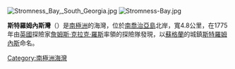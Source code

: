 [[Image:Stromness_Bay,_South_Georgia.jpg|right]]
[[Image:Stromness-Bay.jpg|thumb]]

'''斯特羅姆內斯灣'''（{{lang-en|Stromness Bay}}）是[[南極洲|南極洲]]的海灣，位於[[南喬治亞島|南喬治亞島]]北岸，寬4.8公里，在1775年由[[英國|英國]]探險家[[詹姆斯·克拉克·羅斯|詹姆斯·克拉克·羅斯]]率領的探險隊發現，以[[蘇格蘭|蘇格蘭]]的城鎮[[斯特羅姆內斯|斯特羅姆內斯]]命名。

{{coord|54|9|S|36|38|W|display=title}}

{{Antarctica-geo-stub}}
{{南喬治亞與南桑威奇群島}}

[[Category:南極洲海灣|Category:南極洲海灣]]